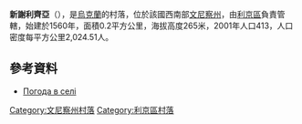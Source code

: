 {{coord|49|22|58|N|28|10|46|E|scale:30000|display=title}}

'''新謝利齊亞'''（{{lang-uk|Новоселиця}}），是[[烏克蘭|烏克蘭]]的村落，位於該國西南部[[文尼察州|文尼察州]]，由[[利京區|利京區]]負責管轄，始建於1560年，面積0.2平方公里，海拔高度265米，2001年人口413，人口密度每平方公里2,024.51人。

==參考資料==
*[http://weather.in.ua/ua/vinnickaja/18017 Погода в селі ] {{Wayback|url=http://weather.in.ua/ua/vinnickaja/18017 |date=20111220113252 }}

[[Category:文尼察州村落|Category:文尼察州村落]]
[[Category:利京區村落|Category:利京區村落]]


{{Vinnytsia-geo-stub}}